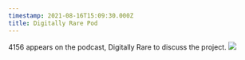 ```yaml
---
timestamp: 2021-08-16T15:09:30.000Z
title: Digitally Rare Pod
---
```


4156 appears on the podcast, Digitally Rare to discuss the project.
![](/timeline/rare.jpeg)

<LinkButton
  link="https://anchor.fm/digitallyrare/episodes/How-Now--Noun-DAO--4156-Interview-e160k9n"
  label="Listen to episode"
/>
